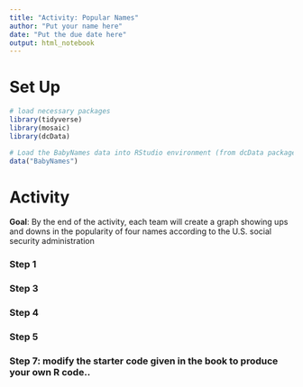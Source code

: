 ```yaml
---
title: "Activity: Popular Names"
author: "Put your name here"
date: "Put the due date here"
output: html_notebook
---
```




# Set Up

```r
# load necessary packages
library(tidyverse)
library(mosaic)
library(dcData)
```


```r
# Load the BabyNames data into RStudio environment (from dcData package)
data("BabyNames")

```

# Activity

**Goal**: By the end of the activity, each team will create a graph showing ups and downs in the popularity of four names according to the U.S. social security administration  


### Step 1



### Step 3



### Step 4



### Step 5



### Step 7: modify the starter code given in the book to produce your own R code..





